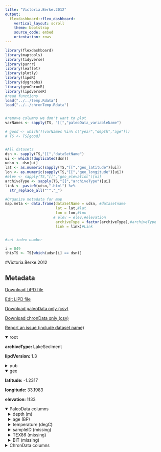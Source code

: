 ```yaml
---
title: "Victoria.Berke.2012"
output: 
  flexdashboard::flex_dashboard:
    vertical_layout: scroll
    theme: bootstrap
    source_code: embed
    orientation: rows
---
```


```r
library(flexdashboard)
library(maptools)
library(tidyverse)
library(purrr)
library(leaflet)
library(plotly)
library(lipdR)
library(dygraphs)
library(geoChronR)
library(lipdverseR)
#read functions
load("../../temp.Rdata")
load("../../chronTemp.Rdata")


#remove columns we don't want to plot
varNames <- sapply(TS, "[[","paleoData_variableName")

# good <- which(!(varNames %in% c("year","depth","age")))
# TS <- TS[good]


#All datasets
dsn <- sapply(TS,"[[","dataSetName")
ui <- which(!duplicated(dsn))
udsn <- dsn[ui]
lat <- as.numeric(sapply(TS,"[[","geo_latitude")[ui])
lon <- as.numeric(sapply(TS,"[[","geo_longitude")[ui])
#elev <- sapply(TS,"[[","geo_elevation")[ui]
archiveType <- sapply(TS,"[[","archiveType")[ui]
link <- paste0(udsn,".html") %>% 
  str_replace_all("'","_")

#Organize metadata for map
map.meta <- data.frame(dataSetName = udsn, #datasetname
                       lat = lat,#lat
                       lon = lon,#lon
                      # elev = elev,#elevation
                       archiveType = factor(archiveType),#archiveType
                       link = link)#Link


#set index number

i = 849
thisTS <- TS[which(udsn[i] == dsn)]
```
#Victoria.Berke.2012

Metadata {.sidebar}
-------------------------------------
[Download LiPD file](Victoria.Berke.2012.lpd)
            

[Edit LiPD file](http://lipd.net/playground?source=http://lipdverse.org/globalHolocene/0_25_5/Victoria.Berke.2012.lpd)
            

[Download paleoData only (csv)](Victoria.Berke.2012.csv)
            

[Download chronData only (csv)](Victoria.Berke.2012-chron.csv)
            

[Report an issue (include dataset name)](https://github.com/nickmckay/LiPDverse/issues)

<details open style="margin-left: 0px">
<summary>root</summary>
<p style="margin-left: 0px"><strong>archiveType: </strong>LakeSediment
<p style="margin-left: 0px"><strong>lipdVersion: </strong>1.3
</details>
<details>
<summary>pub</summary>
<details style="margin-left: 10px">
<summary>pub1</summary>
<p style="margin-left: 10px"><strong>author: </strong>list(list(name = "Berke, Melissa A."), list(name = "Johnson, Thomas C."), list(name = "Werne, Josef P."), list(name = "Grice, Kliti"), list(name = "Schouten, Stefan"), list(name = "Sinninghe Damste, Jaap S."))
<p style="margin-left: 10px"><strong>journal: </strong>Quaternary Science Reviews
<p style="margin-left: 10px"><strong>volume: </strong>55
<p style="margin-left: 10px"><strong>pages: </strong>59-74
<p style="margin-left: 10px"><strong>title: </strong>Molecular records of climate variability and vegetation response since the Late Pleistocene in the Lake Victoria basin, East Africa
</details>
<details style="margin-left: 10px">
<summary>pub2</summary>
<p style="margin-left: 10px"><strong>author: </strong>list(list(name = NA))
</details>
</details>
<details open style="margin-left: 0px">
<summary>geo</summary>
<p style="margin-left: 0px"><strong>latitude: </strong>-1.2317
<p style="margin-left: 0px"><strong>longitude: </strong>33.1983
<p style="margin-left: 0px"><strong>elevation: </strong>1133
</details>
<details open>
<summary>PaleoData columns</summary>
<details style="margin-left: 10px">
<summary>depth (m)</summary>
<p style="margin-left: 10px"><strong>TSid: </strong>WEBb15d287f
<p style="margin-left: 10px"><strong>variableName: </strong>depth
<p style="margin-left: 10px"><strong>units: </strong>m
</details>
<details style="margin-left: 10px">
<summary>age (BP)</summary>
<p style="margin-left: 10px"><strong>TSid: </strong>WEB7c99f314
<p style="margin-left: 10px"><strong>variableName: </strong>age
<p style="margin-left: 10px"><strong>units: </strong>BP
</details>
<details style="margin-left: 10px">
<summary>temperature (degC)</summary>
<p style="margin-left: 10px"><strong>TSid: </strong>WEB127ac992
<p style="margin-left: 10px"><strong>variableName: </strong>temperature
<p style="margin-left: 10px"><strong>units: </strong>degC
<p style="margin-left: 10px"><strong>useInGlobalTemperatureAnalysis: </strong>TRUE
<details>
<summary>interpretation</summary>
<details style="margin-left: 20px">
<summary>1</summary>
<p style="margin-left: 20px"><strong>direction: </strong>positive
<p style="margin-left: 20px"><strong>scope: </strong>climate
<p style="margin-left: 20px"><strong>seasonality: </strong>1 2 3 4 5 6 7 8 9 10 11 12
<p style="margin-left: 20px"><strong>variable: </strong>T
<p style="margin-left: 20px"><strong>variableDetail: </strong>air@surface
</details>
</details>
</details>
<details style="margin-left: 10px">
<summary>sampleID (missing)</summary>
<p style="margin-left: 10px"><strong>TSid: </strong>WEBb6d1e2df
<p style="margin-left: 10px"><strong>variableName: </strong>sampleID
<p style="margin-left: 10px"><strong>units: </strong>missing
<p style="margin-left: 10px"><strong>useInGlobalTemperatureAnalysis: </strong>FALSE
</details>
<details style="margin-left: 10px">
<summary>TEX86 (missing)</summary>
<p style="margin-left: 10px"><strong>TSid: </strong>WEB6f8526e9
<p style="margin-left: 10px"><strong>variableName: </strong>TEX86
<p style="margin-left: 10px"><strong>units: </strong>missing
<p style="margin-left: 10px"><strong>useInGlobalTemperatureAnalysis: </strong>FALSE
</details>
<details style="margin-left: 10px">
<summary>BIT (missing)</summary>
<p style="margin-left: 10px"><strong>TSid: </strong>WEBecb3f450
<p style="margin-left: 10px"><strong>variableName: </strong>BIT
<p style="margin-left: 10px"><strong>units: </strong>missing
<p style="margin-left: 10px"><strong>useInGlobalTemperatureAnalysis: </strong>FALSE
</details>
<details>
<summary>ChronData columns</summary>
<details style="margin-left: 10px">
<summary>depth (cm) [1-1]</summary>
<p style="margin-left: 10px"><strong>TSid: </strong>WEB7bdb2b28
<p style="margin-left: 10px"><strong>variableName: </strong>depth
<p style="margin-left: 10px"><strong>units: </strong>cm
<p style="margin-left: 10px"><strong>description: </strong>core LV95-1P
</details>
<details style="margin-left: 10px">
<summary>age (yr bp) [1-1]</summary>
<p style="margin-left: 10px"><strong>TSid: </strong>WEB8aa7008a
<p style="margin-left: 10px"><strong>variableName: </strong>age
<p style="margin-left: 10px"><strong>units: </strong>yr bp
<p style="margin-left: 10px"><strong>description: </strong>core LV95-1P
</details>
<details style="margin-left: 10px">
<summary>section (unitless) [1-1]</summary>
<p style="margin-left: 10px"><strong>TSid: </strong>WEB4cb7a86a
<p style="margin-left: 10px"><strong>variableName: </strong>section
<p style="margin-left: 10px"><strong>units: </strong>unitless
</details>
<details style="margin-left: 10px">
<summary>depth_range (cm) [1-1]</summary>
<p style="margin-left: 10px"><strong>TSid: </strong>WEB58d3e591
<p style="margin-left: 10px"><strong>variableName: </strong>depth_range
<p style="margin-left: 10px"><strong>units: </strong>cm
</details>
<details style="margin-left: 10px">
<summary>error (yr) [1-1]</summary>
<p style="margin-left: 10px"><strong>TSid: </strong>WEB223df4eb
<p style="margin-left: 10px"><strong>variableName: </strong>error
<p style="margin-left: 10px"><strong>units: </strong>yr
<p style="margin-left: 10px"><strong>description: </strong>core LV95-1P
</details>
<details style="margin-left: 10px">
<summary>depth (cm) [1-2]</summary>
<p style="margin-left: 10px"><strong>TSid: </strong>WEB3882760d
<p style="margin-left: 10px"><strong>variableName: </strong>depth
<p style="margin-left: 10px"><strong>units: </strong>cm
</details>
<details style="margin-left: 10px">
<summary>age (yr bp) [1-2]</summary>
<p style="margin-left: 10px"><strong>TSid: </strong>WEBe0473230
<p style="margin-left: 10px"><strong>variableName: </strong>age
<p style="margin-left: 10px"><strong>units: </strong>yr bp
</details>
<details style="margin-left: 10px">
<summary>core (unitless) [1-2]</summary>
<p style="margin-left: 10px"><strong>TSid: </strong>WEB4ded4e42
<p style="margin-left: 10px"><strong>variableName: </strong>core
<p style="margin-left: 10px"><strong>units: </strong>unitless
</details>
<details style="margin-left: 10px">
<summary>error (yr) [1-2]</summary>
<p style="margin-left: 10px"><strong>TSid: </strong>WEB4937ae5e
<p style="margin-left: 10px"><strong>variableName: </strong>error
<p style="margin-left: 10px"><strong>units: </strong>yr
</details>
<details style="margin-left: 10px">
<summary>material (unitless) [1-2]</summary>
<p style="margin-left: 10px"><strong>TSid: </strong>WEB29975a68
<p style="margin-left: 10px"><strong>variableName: </strong>material
<p style="margin-left: 10px"><strong>units: </strong>unitless
</details>

Row {.tabset .tabset-fade}
-----------------------------------------------------------------------

### Sitemap

```r
  map.meta.split <- split(map.meta, map.meta$archiveType)


factpal <- colorFactor("Paired",map.meta$archiveType)
buff <- 15
l <- leaflet() %>% 
  addTiles() %>% 
  fitBounds(map.meta$lon[i]-buff,map.meta$lat[i]-buff,map.meta$lon[i]+buff,map.meta$lat[i]+buff)
  

  
  
names(map.meta.split) %>%
  purrr::walk( function(df) {
    l <<- l %>%
      addMarkers(data=map.meta.split[[df]],
                 lng=~lon, lat=~lat,
                 label=~as.character(archiveType),
                 popup=~paste(str_c('Dataset: <a href="',link,'">',dataSetName,'</a>'),
                                 # str_c("Elevation: ",elev),
                                  str_c("Archive Type: ",archiveType),
                                  sep = "<br>"),
                 group = df,
                 clusterOptions = markerClusterOptions(removeOutsideVisibleBounds = F),
                 labelOptions = labelOptions(noHide = F,
                                             direction = 'auto'))
  })

l %>%
  addLayersControl(position = "bottomleft",
    overlayGroups = names(map.meta.split),
    options = layersControlOptions(collapsed = FALSE,
                                   opacity = 0.8)
  )
```

### Search the LiPDverse (Beta! doesn't work well yet)
```r
#Add google search bar
htmltools::includeHTML("../../googleSearchChunk.html")
```


Row {.tabset .tabset-fade}
-----------------------------------------------------------------------

### temperature (degC) [1-1]
```r
plotCol(thisTS,ind = 5)
```

### sampleID (missing) [1-1]
```r
plotCol(thisTS,ind = 1)
```

### TEX86 (missing) [1-1]
```r
plotCol(thisTS,ind = 4)
```

### BIT (missing) [1-1]
```r
plotCol(thisTS,ind = 6)
```

Row {.tabset .tabset-fade}
-----------------------------------------------------------------------

### depth (cm) [1-1]
```r
plotCol(chronTS,ind = 3)
```

### age (yr bp) [1-1]
```r
plotCol(chronTS,ind = 4)
```

### section (unitless) [1-1]
```r
plotCol(chronTS,ind = 1)
```

### depth_range (cm) [1-1]
```r
plotCol(chronTS,ind = 2)
```

### error (yr) [1-1]
```r
plotCol(chronTS,ind = 5)
```

### depth (cm) [1-2]
```r
plotCol(chronTS,ind = 7)
```

### age (yr bp) [1-2]
```r
plotCol(chronTS,ind = 8)
```

### core (unitless) [1-2]
```r
plotCol(chronTS,ind = 6)
```

### error (yr) [1-2]
```r
plotCol(chronTS,ind = 9)
```

### material (unitless) [1-2]
```r
plotCol(chronTS,ind = 10)
```
